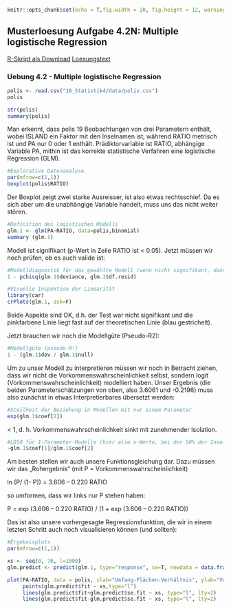 <!-- # --- -->
<!-- # title: "MSc. Research Methods - Statistikteil Loesung Aufgabe 4.2N 2019" -->
<!-- # author: "Juergen Dengler" -->
<!-- # output: -->
<!-- #   html_document: -->
<!-- #     df_print: paged -->
<!-- #   pdf_document: default -->
<!-- # --- -->

```r
knitr::opts_chunk$set(echo = T,fig.width = 20, fig.height = 12, warning = F, message = F, fig.pos = 'H',results = "show")
```

## Musterloesung Aufgabe 4.2N: Multiple logistische Regression

[R-Skript als Download](16_Statistik4/RFiles/Loesung_Uebung_4.2N_v.01.R)
[Loesungstext](16_Statistik4/Statistik_Loesungstext_4.2N.pdf)



### Uebung 4.2 - Multiple logistische Regression

```r
polis <- read.csv("16_Statistik4/data/polis.csv")
polis

str(polis)
summary(polis)
```

Man erkennt, dass polis 19 Beobachtungen von drei Parametern enthält, wobei ISLAND ein Faktor mit den Inselnamen ist, während RATIO metrisch ist und PA nur 0 oder 1 enthält. Prädiktorvariable ist RATIO, abhängige Variable PA, mithin ist das korrekte statistische Verfahren eine logistische Regression (GLM).


```r
#Explorative Datenanalyse
par(mfrow=c(1,1))
boxplot(polis$RATIO)
```

Der Boxplot  zeigt zwei starke Ausreisser, ist also etwas rechtsschief. Da es sich aber um die unabhängige Variable handelt, muss uns das nicht weiter stören.


```r
#Definition des logistischen Modells
glm.1 <- glm(PA~RATIO, data=polis,binomial)
summary (glm.1)
```

Modell ist signifikant (p-Wert in Zeile RATIO ist < 0.05). Jetzt müssen wir noch prüfen, ob es auch valide ist:

```r
#Modelldiagnostik für das gewählte Modell (wenn nicht signifikant, dann OK)
1 - pchisq(glm.1$deviance, glm.1$df.resid)

#Visuelle Inspektion der Linearität
library(car)
crPlots(glm.1, ask=F)
```

Beide Aspekte sind OK, d.h. der Test war nicht signifikant und die pinkfarbene Linie liegt fast auf der theoretischen Linie (blau gestrichelt).

Jetzt brauchen wir noch die Modellgüte (Pseudo-R2):

```r
#Modellgüte (pseudo-R²)
1 - (glm.1$dev / glm.1$null)
```

Um zu unser Modell zu interpretieren müssen wir noch in Betracht ziehen, dass wir nicht die Vorkommenswahrscheinlichkeit selbst, sondern logit (Vorkommenswahrscheinlichkeit) modelliert haben. Unser Ergebnis (die beiden Parameterschätzungen von oben, also 3.6061 und -0.2196) muss also zunächst in etwas Interpretierbares übersetzt werden:

```r
#Steilheit der Beziehung in Modellen mit nur einem Parameter
exp(glm.1$coef[2])
```

< 1, d. h. Vorkommenswahrscheinlichkeit sinkt mit zunehmender Isolation.


```r
#LD50 für 1-Parameter-Modelle (hier also x-Werte, bei der 50% der Inseln besiedelt sind)
-glm.1$coef[1]/glm.1$coef[2]
```

Am besten stellen wir auch unsere Funktionsgleichung dar. Dazu müssen wir das „Rohergebnis“ (mit P = Vorkommenswahrscheinlichkeit)

ln (P/ (1- P)) = 3.606 – 0.220 RATIO

so umformen, dass wir links nur P stehen haben:

P = exp (3.606 – 0.220 RATIO) / (1 + exp (3.606 – 0.220 RATIO))

Das ist also unsere vorhergesagte Regressionsfunktion, die wir in einem letzten Schritt auch noch visualisieren können (und sollten):


```r
#Ergebnisplots
par(mfrow=c(1,1))

xs <- seq(0, 70, l=1000)
glm.predict <- predict(glm.1, type="response", se=T, newdata = data.frame(RATIO=xs))

plot(PA~RATIO, data = polis, xlab="Umfang-Flächen-Verhältnis", ylab="Vorkommenswahrscheinlichkeit",pch=16, col="red")
     points(glm.predict$fit ~ xs,type="l")
     lines(glm.predict$fit+glm.predict$se.fit ~ xs, type="l", lty=2)
     lines(glm.predict$fit-glm.predict$se.fit ~ xs, type="l", lty=2)

```

